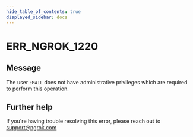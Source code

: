 ```yaml
---
hide_table_of_contents: true
displayed_sidebar: docs
---
```



# ERR_NGROK_1220

## Message

The user `EMAIL` does not have administrative privileges which are required to perform this operation.

<ErrorDetails error="err_ngrok_1220" />

## Further help

If you're having trouble resolving this error, please reach out to [support@ngrok.com](mailto:support@ngrok.com?subject=Help%20with%20ERR_NGROK_1220)
